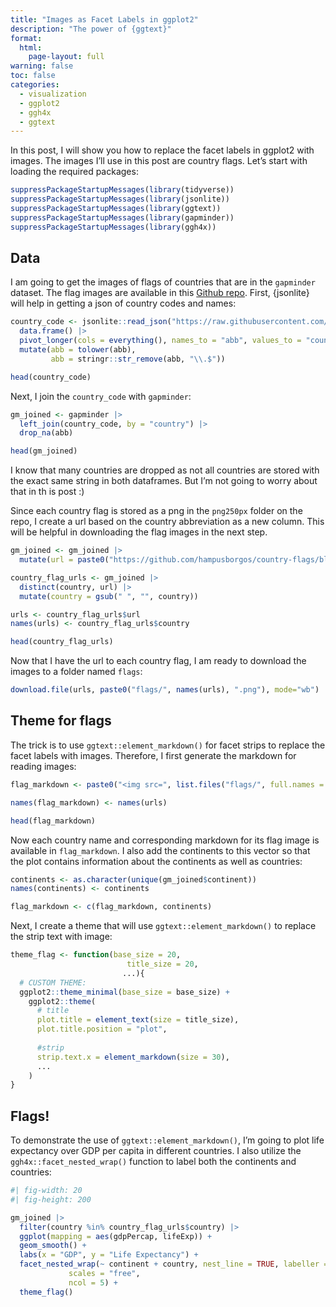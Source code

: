 ```yaml
---
title: "Images as Facet Labels in ggplot2"
description: "The power of {ggtext}"
format: 
  html:
    page-layout: full
warning: false
toc: false
categories:
  - visualization
  - ggplot2
  - ggh4x
  - ggtext
---
```


In this post, I will show you how to replace the facet labels in ggplot2 with images. The images I'll use in this post are country flags. Let's start with loading the required packages:    

```r
suppressPackageStartupMessages(library(tidyverse))
suppressPackageStartupMessages(library(jsonlite))
suppressPackageStartupMessages(library(ggtext))
suppressPackageStartupMessages(library(gapminder))
suppressPackageStartupMessages(library(ggh4x))
```

## Data

I am going to get the images of flags of countries that are in the `gapminder` dataset. The flag images are available in this [Github repo](https://github.com/hampusborgos/country-flags). First, {jsonlite} will help in getting a json of country codes and names:

```r
country_code <- jsonlite::read_json("https://raw.githubusercontent.com/hampusborgos/country-flags/main/countries.json") |> 
  data.frame() |>
  pivot_longer(cols = everything(), names_to = "abb", values_to = "country") |> 
  mutate(abb = tolower(abb),
         abb = stringr::str_remove(abb, "\\.$"))

head(country_code)
```

Next, I join the `country_code` with `gapminder`:

```r
gm_joined <- gapminder |> 
  left_join(country_code, by = "country") |> 
  drop_na(abb) 

head(gm_joined)
```

I know that many countries are dropped as not all countries are stored with the exact same string in both dataframes. But I'm not going to worry about that in th is post :)  

Since each country flag is stored as a png in the `png250px` folder on the repo, I create a url based on the country abbreviation as a new column. This will be helpful in downloading the flag images in the next step.

```r
gm_joined <- gm_joined |> 
  mutate(url = paste0("https://github.com/hampusborgos/country-flags/blob/main/png250px/", abb, ".png?raw=true")) 

country_flag_urls <- gm_joined |>
  distinct(country, url) |> 
  mutate(country = gsub(" ", "", country))

urls <- country_flag_urls$url
names(urls) <- country_flag_urls$country

head(country_flag_urls)
```

Now that I have the url to each country flag, I am ready to download the images to a folder named `flags`:

```r
download.file(urls, paste0("flags/", names(urls), ".png"), mode="wb")
```


## Theme for flags

The trick is to use `ggtext::element_markdown()` for facet strips to replace the facet labels with images. Therefore, I first generate the markdown for reading images:  

```r
flag_markdown <- paste0("<img src=", list.files("flags/", full.names = TRUE), " width='100'/>")

names(flag_markdown) <- names(urls)

head(flag_markdown)
```

Now each country name and corresponding markdown for its flag image is available in `flag_markdown`. I also add the continents to this vector so that the plot contains information about the continents as well as countries:  

```r
continents <- as.character(unique(gm_joined$continent))
names(continents) <- continents

flag_markdown <- c(flag_markdown, continents)
```

Next, I create a theme that will use `ggtext::element_markdown()` to replace the strip text with image:  

```r
theme_flag <- function(base_size = 20,
                          title_size = 20,
                         ...){
  # CUSTOM THEME:
  ggplot2::theme_minimal(base_size = base_size) +
    ggplot2::theme(
      # title
      plot.title = element_text(size = title_size),
      plot.title.position = "plot",
      
      #strip
      strip.text.x = element_markdown(size = 30),
      ...
    )
}
```

## Flags!

To demonstrate the use of `ggtext::element_markdown()`, I'm going to plot life expectancy over GDP per capita in different countries. I also utilize the `ggh4x::facet_nested_wrap()` function to label both the continents and countries:

```r
#| fig-width: 20
#| fig-height: 200

gm_joined |> 
  filter(country %in% country_flag_urls$country) |>
  ggplot(mapping = aes(gdpPercap, lifeExp)) +
  geom_smooth() +
  labs(x = "GDP", y = "Life Expectancy") + 
  facet_nested_wrap(~ continent + country, nest_line = TRUE, labeller = as_labeller(flag_markdown),
             scales = "free",
             ncol = 5) +
  theme_flag() 

```

